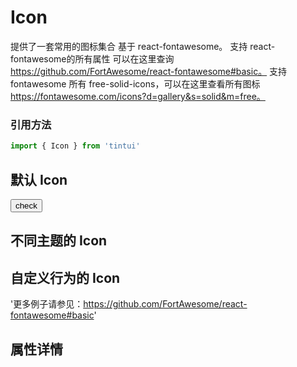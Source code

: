 
<Meta title='TintUI|Icon' component={Icon} />

# Icon
提供了一套常用的图标集合 基于 react-fontawesome。
支持 react-fontawesome的所有属性 可以在这里查询 https://github.com/FortAwesome/react-fontawesome#basic。
支持 fontawesome 所有 free-solid-icons，可以在这里查看所有图标 https://fontawesome.com/icons?d=gallery&s=solid&m=free。
### 引用方法
 ~~~js
 import { Icon } from 'tintui'
 ~~~

## 默认 Icon

<Preview >
  <Story name='check' >
    <Icon  icon="check" size="3x"/>
  </Story>
  <Story name='times' >
    <Icon  icon="times" size="3x"/>
    </Story>
  <Story name='anchor' >
    <Icon  icon="anchor" size="3x"/>
    </Story>
  <Story name='trash' >
    <Icon  icon="trash" size="3x"/>
    </Story>
  <Story name='check-button' >
    <Button size="lg" btnType="primary">
      <Icon icon="check"/> check 
    </Button>
  </Story>
</Preview>

## 不同主题的 Icon


<Preview>
  <Story name='themeIcon-success' >
    <Icon icon="check" size="3x" theme="success"/>
  </Story>
  <Story name='themeIcon-danger' >
    <Icon icon="times" size="3x" theme="danger"/>
  </Story>
  <Story name='themeIcon-primary' >
    <Icon icon="anchor" size="3x" theme="primary"/>
  </Story>
  <Story name='themeIcon-warning' >
    <Icon icon="exclamation-circle" size="3x" theme="warning" />
  </Story>
</Preview>

## 自定义行为的 Icon
'更多例子请参见：https://github.com/FortAwesome/react-fontawesome#basic'

<Preview>
  <Story name='customIcon-primary' >
    <Icon icon="spinner" size="3x" theme="primary" spin/>
  </Story>
  <Story name='customIcon-success' >
    <Icon icon="spinner" size="3x" theme="success" pulse/>
  </Story>
</Preview>

## 属性详情 

<Props of={Icon} />
